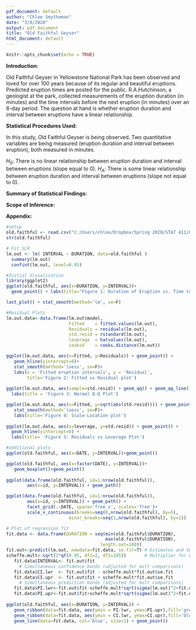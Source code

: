 ---
pdf_document: default
author: "Chloe Smytheman"
date: "3/8/2020"
output: pdf_document
title: "Old Faithful Geyser"
html_document: default
---

```{r setup, include=FALSE}
knitr::opts_chunk$set(echo = TRUE)
```

**Introduction:**

Old Faithful Geyser in Yellowstone National Park has been observed and loved for over 100 years because of its regular and beautiful eruptions. Predicted eruption times are posted for the public. R.A.Hutchinson, a geologist at the park, collected measurements of the eruption duration (in minutes) and the time intervals before the next eruption (in minutes) over an 8-day period. The question at hand is whether eruption duration and interval between eruptions have a linear relationship. 

**Statistical Procedures Used:**

In this study, Old Faithful Geyser is being observed. Two quantitative variables are being measured (eruption duration and interval between eruption), both measured in minutes. 

$H_0$: There is no linear relationship between eruption duration and interval between eruptions (slope equal to 0). 
$H_A$: There is some linear relationship between eruption duration and interval between eruptions (slope not equal to 0).

**Summary of Statistical Findings:**

**Scope of Inference:**

**Appendix:**
```{r, include=FALSE}
#setup
old.faithful <- read.csv("C:/Users/chloe/Dropbox/Spring 2020/STAT 411/OldFaithfulData.csv")
str(old.faithful)
```

```{r}
# Fit SLR
lm.out <- lm( INTERVAL ~ DURATION, data=old.faithful )
  summary(lm.out)
  confint(lm.out, level=0.95)
```

```{r}
#Initial Visualization
library(ggplot2)
ggplot(old.faithful, aes(x=DURATION, y=INTERVAL))+
  geom_point() + labs(title="Figure 1: Duration of Eruption vs. Time to Next Eruption")

last_plot() + stat_smooth(method='lm', se=F)

#Residual Plots
lm.out.data<-data.frame(lm.out$model, 
                        Fitted    = fitted.values(lm.out),
                        Residuals = residuals(lm.out),
                        std.resid = rstandard(lm.out),
                        leverage  = hatvalues(lm.out),
                        cooksd    = cooks.distance(lm.out))

ggplot(lm.out.data, aes(x=Fitted, y=Residuals)) + geom_point() +
   geom_hline(yintercept=0)+
   stat_smooth(method='loess', se=F)+
   labs(x = 'Fitted eruption intervals', y = 'Residual', 
        title='Figure 2: Fitted vs Residual plot')
        
ggplot(lm.out.data, aes(sample=std.resid)) + geom_qq() + geom_qq_line() +
  labs(title = 'Figure 3: Normal Q-Q Plot')

ggplot(lm.out.data, aes(x=Fitted, y=sqrt(abs(std.resid)))) + geom_point() +
   stat_smooth(method='loess', se=F)+
   labs(title='Figure 4: Scale-Location plot')
 
ggplot(lm.out.data, aes(x=leverage, y=std.resid)) + geom_point() +
  geom_hline(yintercept=0) +
  labs(title= 'Figure 5: Residuals vs Leverage Plot')
```
```{r}
#additional plots
ggplot(old.faithful, aes(x=DATE, y=INTERVAL))+geom_point()

ggplot(old.faithful, aes(x=factor(DATE), y=INTERVAL))+
   geom_boxplot()+geom_point()
   
ggplot(data.frame(old.faithful, id=1:nrow(old.faithful)),
        aes(x=id, y=INTERVAL)) + geom_path()

ggplot(data.frame(old.faithful, id=1:nrow(old.faithful)),
        aes(x=id, y=INTERVAL)) + geom_path() + 
        facet_grid(.~DATE, space='free_x', scales='free')+
        scale_x_continuous(breaks=seq(0,nrow(old.faithful), by=5),
                        minor_breaks=seq(1,nrow(old.faithful), by=1))

# Plot of regression fit                        
fit.data <- data.frame(DURATION = seq(min(old.faithful$DURATION), 
                                      max(old.faithful$DURATION), 
                                    length.out=100))
fit.out<-predict(lm.out, newdata=fit.data, se.fit=T) # Estimates and SEs
scheffe.mult<-sqrt(2*qf(0.95, df1=2, df2=105))       # Multiplier for CI
   fit.data$INTERVAL<- fit.out$fit
     # Simultaneous confidence bands (adjusted for mult comparisons)
   fit.data$CI.lwr  <- fit.out$fit - scheffe.mult*fit.out$se.fit
   fit.data$CI.upr  <- fit.out$fit + scheffe.mult*fit.out$se.fit
     # Simultaneous prediction bands (adjusted for mult comparisons)
   fit.data$PI.lwr<-fit.out$fit-scheffe.mult*sqrt(sigma(lm.out)^2+fit.out$se.fit^2)
   fit.data$PI.upr<-fit.out$fit+scheffe.mult*sqrt(sigma(lm.out)^2+fit.out$se.fit^2)
   
ggplot(old.faithful, aes(x=DURATION, y=INTERVAL)) +  
   geom_ribbon(data=fit.data, aes(ymin = PI.lwr, ymax=PI.upr),fill='green',alpha=0.1)+
   geom_ribbon(data=fit.data, aes(ymin = CI.lwr, ymax=CI.upr),fill='blue',alpha=0.1)+
   geom_line(data=fit.data, col='blue', size=1) + geom_point()
```


